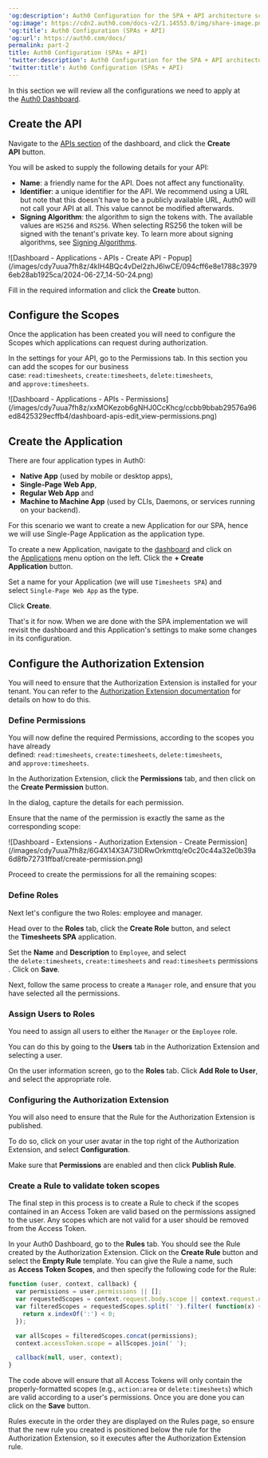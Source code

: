 ---
'og:description': Auth0 Configuration for the SPA + API architecture scenario
'og:image': https://cdn2.auth0.com/docs-v2/1.14553.0/img/share-image.png
'og:title': Auth0 Configuration (SPAs + API)
'og:url': https://auth0.com/docs/
permalink: part-2
title: Auth0 Configuration (SPAs + API)
'twitter:description': Auth0 Configuration for the SPA + API architecture scenario
'twitter:title': Auth0 Configuration (SPAs + API)
---
In this section we will review all the configurations we need to apply at the [Auth0 Dashboard](https://manage.auth0.com/#).

## Create the API

Navigate to the [APIs section](https://manage.auth0.com/#/apis) of the dashboard, and click the **Create API** button.

You will be asked to supply the following details for your API:

* **Name**: a friendly name for the API. Does not affect any functionality.
* **Identifier**: a unique identifier for the API. We recommend using a URL but note that this doesn't have to be a publicly available URL, Auth0 will not call your API at all. This value cannot be modified afterwards.
* **<Tooltip tip="Signing Algorithm: Algorithm used to digitally sign tokens to ensure the token has not been tampered with." cta="View Glossary" href="/docs/glossary?term=Signing+Algorithm">Signing Algorithm</Tooltip>**: the algorithm to sign the tokens with. The available values are `HS256` and `RS256`. When selecting RS256 the token will be signed with the tenant's private key. To learn more about signing algorithms, see [Signing Algorithms](/docs/get-started/applications/signing-algorithms).

<Frame>![Dashboard - Applications - APIs - Create API - Popup](/images/cdy7uua7fh8z/4kIH4BQc4vDel2zhJ6lwCE/094cff6e8e1788c39796eb28ab1925ca/2024-06-27_14-50-24.png)</Frame>

Fill in the required information and click the **Create** button.

## Configure the Scopes

Once the application has been created you will need to configure the Scopes which applications can request during authorization.

In the settings for your API, go to the Permissions tab. In this section you can add the scopes for our business case: `read:timesheets`, `create:timesheets`, `delete:timesheets`, and `approve:timesheets`.

<Frame>![Dashboard - Applications - APIs - Permissions](/images/cdy7uua7fh8z/xxMOKezob6gNHJ0CcKhcg/ccbb9bbab29576a96ed8425329ecffb4/dashboard-apis-edit_view-permissions.png)</Frame>

## Create the Application

There are four application types in Auth0:

* **Native App** (used by mobile or desktop apps),
* **Single-Page Web App**,
* **Regular Web App** and
* **Machine to Machine App** (used by CLIs, Daemons, or services running on your backend).

For this scenario we want to create a new Application for our SPA, hence we will use Single-Page Application as the application type.

To create a new Application, navigate to the [dashboard](https://manage.auth0.com/#) and click on the [Applications](https://manage.auth0.com/#/applications) menu option on the left. Click the **+ Create Application** button.

Set a name for your Application (we will use `Timesheets SPA`) and select `Single-Page Web App` as the type.

Click **Create**.

That's it for now. When we are done with the SPA implementation we will revisit the dashboard and this Application's settings to make some changes in its configuration.

## Configure the Authorization Extension

You will need to ensure that the Authorization Extension is installed for your tenant. You can refer to the [Authorization Extension documentation](/docs/customize/extensions/authorization-extension) for details on how to do this.

### Define Permissions

You will now define the required Permissions, according to the scopes you have already defined: `read:timesheets`, `create:timesheets`, `delete:timesheets`, and `approve:timesheets`.

In the Authorization Extension, click the **Permissions** tab, and then click on the **Create Permission** button.

In the dialog, capture the details for each permission.

Ensure that the name of the permission is exactly the same as the corresponding scope:

<Frame>![Dashboard - Extensions - Authorization Extension - Create Permission](/images/cdy7uua7fh8z/6G4X14X3A73IDRwOrkmttq/e0c20c44a32e0b39a6d8fb72731ffbaf/create-permission.png)</Frame>

Proceed to create the permissions for all the remaining scopes:

### Define Roles

Next let's configure the two Roles: employee and manager.

Head over to the **Roles** tab, click the **Create Role** button, and select the **Timesheets SPA** application.

Set the **Name** and **Description** to `Employee`, and select the `delete:timesheets`, `create:timesheets` and `read:timesheets` permissions. Click on **Save**.

Next, follow the same process to create a `Manager` role, and ensure that you have selected all the permissions.

### Assign Users to Roles

You need to assign all users to either the `Manager` or the `Employee` role.

You can do this by going to the **Users** tab in the Authorization Extension and selecting a user.

On the user information screen, go to the **Roles** tab. Click **Add Role to User**, and select the appropriate role.

### Configuring the Authorization Extension

You will also need to ensure that the Rule for the Authorization Extension is published.

To do so, click on your user avatar in the top right of the Authorization Extension, and select **Configuration**.

Make sure that **Permissions** are enabled and then click **Publish Rule**.

### Create a Rule to validate token scopes

The final step in this process is to create a Rule to check if the scopes contained in an <Tooltip tip="Access Token: Authorization credential, in the form of an opaque string or JWT, used to access an API." cta="View Glossary" href="/docs/glossary?term=Access+Token">Access Token</Tooltip> are valid based on the permissions assigned to the user. Any scopes which are not valid for a user should be removed from the Access Token.

In your <Tooltip tip="Auth0 Dashboard: Auth0's main product to configure your services." cta="View Glossary" href="/docs/glossary?term=Auth0+Dashboard">Auth0 Dashboard</Tooltip>, go to the **Rules** tab. You should see the Rule created by the Authorization Extension. Click on the **Create Rule** button and select the **Empty Rule** template. You can give the Rule a name, such as **Access Token Scopes**, and then specify the following code for the Rule:

```javascript lines
function (user, context, callback) {
  var permissions = user.permissions || [];
  var requestedScopes = context.request.body.scope || context.request.query.scope;
  var filteredScopes = requestedScopes.split(' ').filter( function(x) {
    return x.indexOf(':') < 0;
  });

  var allScopes = filteredScopes.concat(permissions);
  context.accessToken.scope = allScopes.join(' ');

  callback(null, user, context);
}
```






The code above will ensure that all Access Tokens will only contain the properly-formatted scopes (e.g., `action:area` or `delete:timesheets`) which are valid according to a user's permissions. Once you are done you can click on the **Save** button.

Rules execute in the order they are displayed on the Rules page, so ensure that the new rule you created is positioned below the rule for the Authorization Extension, so it executes after the Authorization Extension rule.